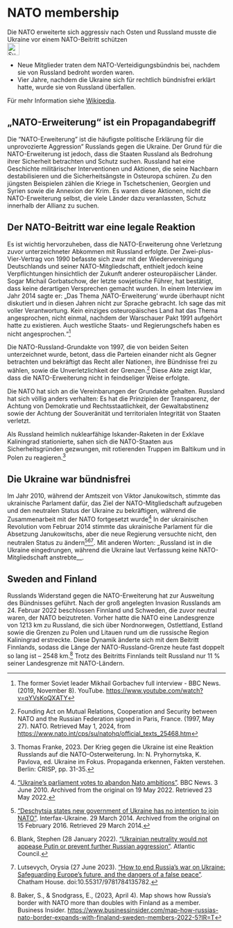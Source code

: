 # NATO membership {#sec-nato-expansion}

::: {.callout-caution title=„Myth“}
Die NATO erweiterte sich aggressiv nach Osten und Russland musste die Ukraine vor einem NATO-Beitritt schützen
[<br>![Suche nach Stichwort in EUvsDisinfo](../all_common_img/EUvsDisinfo_400x240.jpg){height=2em}](https://euvsdisinfo.eu/disinformation-cases/?text=nato%20(enlargement%7Cexpansion)&sort=relevance)
:::

::: {.callout-tip title=„Truth“}
- Neue Mitglieder traten dem NATO-Verteidigungsbündnis bei, nachdem sie von Russland bedroht worden waren. 
- Vier Jahre, nachdem die Ukraine sich für rechtlich bündnisfrei erklärt hatte, wurde sie von Russland überfallen. 
:::

Für mehr Information siehe [Wikipedia](https://en.wikipedia.org/wiki/Ukraine%E2%80%93NATO_relations).

## „NATO-Erweiterung“ ist ein Propagandabegriff

Die "NATO-Erweiterung" ist die häufigste politische Erklärung für die unprovozierte Aggression" Russlands gegen die Ukraine. Der Grund für die NATO-Erweiterung ist jedoch, dass die Staaten Russland als Bedrohung ihrer Sicherheit betrachten und Schutz suchen. Russland hat eine Geschichte militärischer Interventionen und Aktionen, die seine Nachbarn destabilisieren und die Sicherheitsängste in Osteuropa schüren. Zu den jüngsten Beispielen zählen die Kriege in Tschetschenien, Georgien und Syrien sowie die Annexion der Krim. Es waren diese Aktionen, nicht die NATO-Erweiterung selbst, die viele Länder dazu veranlassten, Schutz innerhalb der Allianz zu suchen.

## Der NATO-Beitritt war eine legale Reaktion

Es ist wichtig hervorzuheben, dass die NATO-Erweiterung ohne Verletzung zuvor unterzeichneter Abkommen mit Russland erfolgte. Der Zwei-plus-Vier-Vertrag von 1990 befasste sich zwar mit der Wiedervereinigung Deutschlands und seiner NATO-Mitgliedschaft, enthielt jedoch keine Verpflichtungen hinsichtlich der Zukunft anderer osteuropäischer Länder. Sogar Michail Gorbatschow, der letzte sowjetische Führer, hat bestätigt, dass keine derartigen Versprechen gemacht wurden. In einem Interview im Jahr 2014 sagte er: „Das Thema ‚NATO-Erweiterung‘ wurde überhaupt nicht diskutiert und in diesen Jahren nicht zur Sprache gebracht. Ich sage das mit voller Verantwortung. Kein einziges osteuropäisches Land hat das Thema angesprochen, nicht einmal, nachdem der Warschauer Pakt 1991 aufgehört hatte zu existieren. Auch westliche Staats- und Regierungschefs haben es nicht angesprochen.“[^nato-expansion.de-5]

Die NATO-Russland-Grundakte von 1997, die von beiden Seiten unterzeichnet wurde, betont, dass die Parteien einander nicht als Gegner betrachten und bekräftigt das Recht aller Nationen, ihre Bündnisse frei zu wählen, sowie die Unverletzlichkeit der Grenzen.[^nato-expansion.de-6] Diese Akte zeigt klar, dass die NATO-Erweiterung nicht in feindseliger Weise erfolgte.

Die NATO hat sich an die Vereinbarungen der Grundakte gehalten. Russland hat sich völlig anders verhalten: Es hat die Prinzipien der Transparenz, der Achtung von Demokratie und Rechtsstaatlichkeit, der Gewaltabstinenz sowie der Achtung der Souveränität und territorialen Integrität von Staaten verletzt.

Als Russland heimlich nuklearfähige Iskander-Raketen in der Exklave Kaliningrad stationierte, sahen sich die NATO-Staaten aus Sicherheitsgründen gezwungen, mit rotierenden Truppen im Baltikum und in Polen zu reagieren.[^nato-expansion.de-7] 


## Die Ukraine war bündnisfrei

Im Jahr 2010, während der Amtszeit von Viktor Janukowitsch, stimmte das ukrainische Parlament dafür, das Ziel der NATO-Mitgliedschaft aufzugeben und den neutralen Status der Ukraine zu bekräftigen, während die Zusammenarbeit mit der NATO fortgesetzt wurde[^nato-expansion.de-8] In der ukrainischen Revolution vom Februar 2014 stimmte das ukrainische Parlament für die Absetzung Janukowitschs, aber die neue Regierung versuchte nicht, den neutralen Status zu ändern[^nato-expansion.de-1][^nato-expansion.de-2][^nato-expansion.de-3]. Mit anderen Worten: _Russland ist in die Ukraine eingedrungen, während die Ukraine laut Verfassung keine NATO-Mitgliedschaft anstrebte__.


## Sweden and Finland

Russlands Widerstand gegen die NATO-Erweiterung hat zur Ausweitung des Bündnisses geführt. Nach der groß angelegten Invasion Russlands am 24\. Februar 2022 beschlossen Finnland und Schweden, die zuvor neutral waren, der NATO beizutreten. Vorher hatte die NATO eine Landesgrenze von 1213 km zu Russland, die sich über Nordnorwegen, Ostlettland, Estland sowie die Grenzen zu Polen und Litauen rund um die russische Region Kaliningrad erstreckte. Diese Dynamik änderte sich mit dem Beitritt Finnlands, sodass die Länge der NATO-Russland-Grenze heute fast doppelt so lang ist – 2548 km.[^nato-expansion.de-4] Trotz des Beitritts Finnlands teilt Russland nur 11 % seiner Landesgrenze mit NATO-Ländern.

[^nato-expansion.de-4]:  Baker, S., & Snodgrass, E., (2023, April 4). Map shows how Russia’s border with NATO more than doubles with Finland as a member. Business Insider. [https://www.businessinsider.com/map-how-russias-nato-border-expands-with-finaland-sweden-members-2022-5?IR=T](https://www.businessinsider.com/map-how-russias-nato-border-expands-with-finaland-sweden-members-2022-5?IR=T) 

[^nato-expansion.de-5]:  The former Soviet leader Mikhail Gorbachev full interview \- BBC News. (2019, November 8). YouTube. [https://www.youtube.com/watch?v=qYVsKoQXATY](https://www.youtube.com/watch?v=qYVsKoQXATY)

[^nato-expansion.de-6]:  Founding Act on Mutual Relations, Cooperation and Security between NATO and the Russian Federation signed in Paris, France. (1997, May 27). NATO. Retrieved May 1, 2024, from [https://www.nato.int/cps/su/natohq/official\_texts\_25468.htm](https://www.nato.int/cps/su/natohq/official\_texts\_25468.htm)

[^nato-expansion.de-7]:  Thomas Franke, 2023\. Der Krieg gegen die Ukraine ist eine Reaktion Russlands auf die NATO-Osterweiterung. In: N. Pryhornytska, K. Pavlova, ed. Ukraine im Fokus. Propaganda erkennen, Fakten verstehen. Berlin: CRISP, pp. 31-35. 

[^nato-expansion.de-8]:  ["Ukraine's parliament votes to abandon Nato ambitions"](https://www.bbc.com/news/10229626). BBC News. 3 June 2010. Archived from the original on 19 May 2022. Retrieved 23 May 2022.

[^nato-expansion.de-1]:  ["Deschytsia states new government of Ukraine has no intention to join NATO"](http://en.interfax.com.ua/news/general/198372.html). Interfax-Ukraine. 29 March 2014. Archived from the original on 15 February 2016. Retrieved 29 March 2014.

[^nato-expansion.de-2]:  Blank, Stephen (28 January 2022). ["Ukrainian neutrality would not appease Putin or prevent further Russian aggression"](https://www.atlanticcouncil.org/blogs/ukrainealert/ukrainian-neutrality-would-not-appease-putin-or-prevent-further-russian-aggression/). Atlantic Council.

[^nato-expansion.de-3]:  Lutsevych, Orysia (27 June 2023). ["How to end Russia's war on Ukraine: Safeguarding Europe's future, and the dangers of a false peace"](https://www.chathamhouse.org/2023/06/how-end-russias-war-ukraine/fallacy-3-ukraine-should-adopt-neutrality). Chatham House. doi:10.55317/9781784135782.






